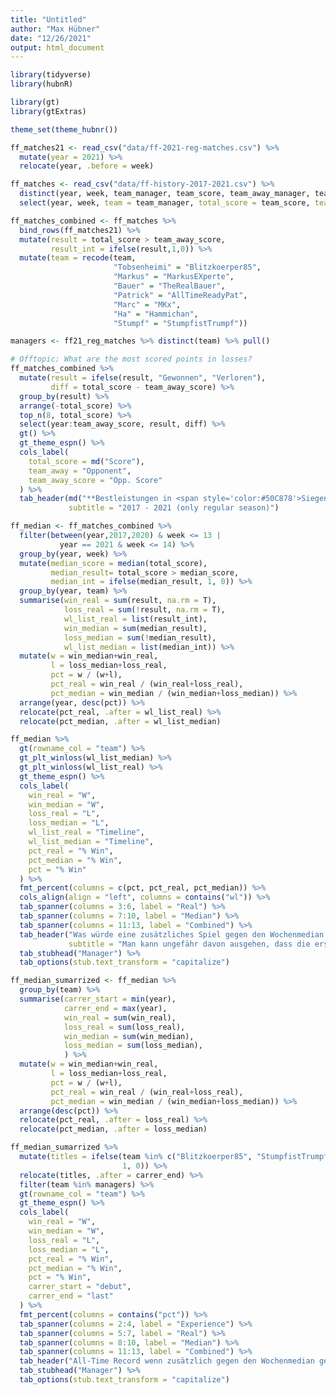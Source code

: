 ```yaml
---
title: "Untitled"
author: "Max Hübner"
date: "12/26/2021"
output: html_document
---
```


```r
library(tidyverse)
library(hubnR)

library(gt)
library(gtExtras)

theme_set(theme_hubnr())
```

```r
ff_matches21 <- read_csv("data/ff-2021-reg-matches.csv") %>% 
  mutate(year = 2021) %>% 
  relocate(year, .before = week)

ff_matches <- read_csv("data/ff-history-2017-2021.csv") %>% 
  distinct(year, week, team_manager, team_score, team_away_manager, team_away_score ) %>% 
  select(year, week, team = team_manager, total_score = team_score, team_away = team_away_manager, team_away_score)

ff_matches_combined <- ff_matches %>%
  bind_rows(ff_matches21) %>% 
  mutate(result = total_score > team_away_score,
         result_int = ifelse(result,1,0)) %>% 
  mutate(team = recode(team,
                       "Tobsenheimi" = "Blitzkoerper85",
                       "Markus" = "MarkusEXperte",
                       "Bauer" = "TheRealBauer",
                       "Patrick" = "AllTimeReadyPat",
                       "Marc" = "MKx",
                       "Ha" = "Hammichan",
                       "Stumpf" = "StumpfistTrumpf"))

managers <- ff21_reg_matches %>% distinct(team) %>% pull()
```

```r
# Offtopic: What are the most scored points in losses?
ff_matches_combined %>% 
  mutate(result = ifelse(result, "Gewonnen", "Verloren"),
         diff = total_score - team_away_score) %>% 
  group_by(result) %>% 
  arrange(-total_score) %>% 
  top_n(8, total_score) %>% 
  select(year:team_away_score, result, diff) %>% 
  gt() %>% 
  gt_theme_espn() %>% 
  cols_label(
    total_score = md("Score"),
    team_away = "Opponent",
    team_away_score = "Opp. Score"
  ) %>% 
  tab_header(md("**Bestleistungen in <span style='color:#50C878'>Siegen</span> und <span style='color:#BE1F35'>Niederlagen</span>**"),
             subtitle = "2017 - 2021 (only regular season)")
```

```r
ff_median <- ff_matches_combined %>% 
  filter(between(year,2017,2020) & week <= 13 |
           year == 2021 & week <= 14) %>%
  group_by(year, week) %>% 
  mutate(median_score = median(total_score),
         median_result= total_score > median_score,
         median_int = ifelse(median_result, 1, 0)) %>% 
  group_by(year, team) %>% 
  summarise(win_real = sum(result, na.rm = T),
            loss_real = sum(!result, na.rm = T),
            wl_list_real = list(result_int),
            win_median = sum(median_result),
            loss_median = sum(!median_result),
            wl_list_median = list(median_int)) %>% 
  mutate(w = win_median+win_real,
         l = loss_median+loss_real,
         pct = w / (w+l),
         pct_real = win_real / (win_real+loss_real),
         pct_median = win_median / (win_median+loss_median)) %>% 
  arrange(year, desc(pct)) %>% 
  relocate(pct_real, .after = wl_list_real) %>% 
  relocate(pct_median, .after = wl_list_median)
```

```r
ff_median %>% 
  gt(rowname_col = "team") %>% 
  gt_plt_winloss(wl_list_median) %>% 
  gt_plt_winloss(wl_list_real) %>% 
  gt_theme_espn() %>% 
  cols_label(
    win_real = "W",
    win_median = "W",
    loss_real = "L",
    loss_median = "L",
    wl_list_real = "Timeline",
    wl_list_median = "Timeline",
    pct_real = "% Win",
    pct_median = "% Win",
    pct = "% Win"
  ) %>% 
  fmt_percent(columns = c(pct, pct_real, pct_median)) %>% 
  cols_align(align = "left", columns = contains("wl")) %>% 
  tab_spanner(columns = 3:6, label = "Real") %>% 
  tab_spanner(columns = 7:10, label = "Median") %>% 
  tab_spanner(columns = 11:13, label = "Combined") %>% 
  tab_header("Was würde eine zusätzliches Spiel gegen den Wochenmedian bedeuten?",
             subtitle = "Man kann ungefähr davon ausgehen, dass die ersten sechs Plätze in die Playoffs kommen") %>% 
  tab_stubhead("Manager") %>% 
  tab_options(stub.text_transform = "capitalize")
```

```r
ff_median_sumarrized <- ff_median %>% 
  group_by(team) %>% 
  summarise(carrer_start = min(year),
            carrer_end = max(year),
            win_real = sum(win_real),
            loss_real = sum(loss_real),
            win_median = sum(win_median),
            loss_median = sum(loss_median),
            ) %>% 
  mutate(w = win_median+win_real,
         l = loss_median+loss_real,
         pct = w / (w+l),
         pct_real = win_real / (win_real+loss_real),
         pct_median = win_median / (win_median+loss_median)) %>% 
  arrange(desc(pct)) %>% 
  relocate(pct_real, .after = loss_real) %>% 
  relocate(pct_median, .after = loss_median)
```

```r
ff_median_sumarrized %>% 
  mutate(titles = ifelse(team %in% c("Blitzkoerper85", "StumpfistTrumpf", "Hubner", "AllTimeReadyPat"),
                         1, 0)) %>% 
  relocate(titles, .after = carrer_end) %>% 
  filter(team %in% managers) %>% 
  gt(rowname_col = "team") %>% 
  gt_theme_espn() %>% 
  cols_label(
    win_real = "W",
    win_median = "W",
    loss_real = "L",
    loss_median = "L",
    pct_real = "% Win",
    pct_median = "% Win",
    pct = "% Win",
    carrer_start = "debut",
    carrer_end = "last"
  ) %>% 
  fmt_percent(columns = contains("pct")) %>% 
  tab_spanner(columns = 2:4, label = "Experience") %>% 
  tab_spanner(columns = 5:7, label = "Real") %>% 
  tab_spanner(columns = 8:10, label = "Median") %>% 
  tab_spanner(columns = 11:13, label = "Combined") %>% 
  tab_header("All-Time Record wenn zusätzlich gegen den Wochenmedian gespielt wird") %>% 
  tab_stubhead("Manager") %>% 
  tab_options(stub.text_transform = "capitalize")
  
```


